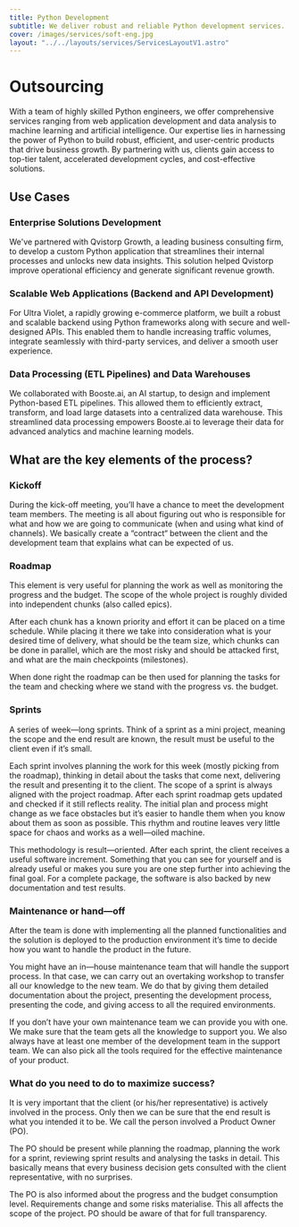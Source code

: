 ```yaml
---
title: Python Development
subtitle: We deliver robust and reliable Python development services.
cover: /images/services/soft-eng.jpg
layout: "../../layouts/services/ServicesLayoutV1.astro"
---
```


# Outsourcing
With a team of highly skilled Python engineers, we offer comprehensive services ranging from web application development and data analysis to machine learning and artificial intelligence. Our expertise lies in harnessing the power of Python to build robust, efficient, and user-centric products that drive business growth. By partnering with us, clients gain access to top-tier talent, accelerated development cycles, and cost-effective solutions.

## Use Cases

### Enterprise Solutions Development
We've partnered with Qvistorp Growth, a leading business consulting firm, to develop a custom Python application that streamlines their internal processes and unlocks new data insights. This solution helped Qvistorp improve operational efficiency and generate significant revenue growth.

### Scalable Web Applications (Backend and API Development)
For Ultra Violet, a rapidly growing e-commerce platform, we built a robust and scalable backend using Python frameworks along with secure and well-designed APIs. This enabled them to handle increasing traffic volumes, integrate seamlessly with third-party services, and deliver a smooth user experience.

### Data Processing (ETL Pipelines) and Data Warehouses
We collaborated with Booste.ai, an AI startup, to design and implement Python-based ETL pipelines. This allowed them to efficiently extract, transform, and load large datasets into a centralized data warehouse. This streamlined data processing empowers Booste.ai to leverage their data for advanced analytics and machine learning models.

<Divider />

## What are the key elements of the process?

### Kickoff

During the kick-off meeting, you’ll have a chance to meet the development team members. The meeting is all about figuring out who is responsible for what and how we are going to communicate (when and using what kind of channels). We basically create a “contract“ between the client and the development team that explains what can be expected of us.

### Roadmap

This element is very useful for planning the work as well as monitoring the progress and the budget. The scope of the whole project is roughly divided into independent chunks (also called epics).

After each chunk has a known priority and effort it can be placed on a time schedule. While placing it there we take into consideration what is your desired time of delivery, what should be the team size, which chunks can be done in parallel, which are the most risky and should be attacked first, and what are the main checkpoints (milestones).

When done right the roadmap can be then used for planning the tasks for the team and checking where we stand with the progress vs. the budget.

### Sprints

A series of week—long sprints. Think of a sprint as a mini project, meaning the scope and the end result are known, the result must be useful to the client even if it’s small.

Each sprint involves planning the work for this week (mostly picking from the roadmap), thinking in detail about the tasks that come next, delivering the result and presenting it to the client. The scope of a sprint is always aligned with the project roadmap. After each sprint roadmap gets updated and checked if it still reflects reality. The initial plan and process might change as we face obstacles but it’s easier to handle them when you know about them as soon as possible. This rhythm and routine leaves very little space for chaos and works as a well—oiled machine.

This methodology is result—oriented. After each sprint, the client receives a useful software increment. Something that you can see for yourself and is already useful or makes you sure you are one step further into achieving the final goal. For a complete package, the software is also backed by new documentation and test results.

### Maintenance or hand—off

After the team is done with implementing all the planned functionalities and the solution is deployed to the production environment it’s time to decide how you want to handle the product in the future.

You might have an in—house maintenance team that will handle the support process. In that case, we can carry out an overtaking workshop to transfer all our knowledge to the new team. We do that by giving them detailed documentation about the project, presenting the development process, presenting the code, and giving access to all the required environments.

If you don’t have your own maintenance team we can provide you with one. We make sure that the team gets all the knowledge to support you. We also always have at least one member of the development team in the support team. We can also pick all the tools required for the effective maintenance of your product.

### What do you need to do to maximize success?

It is very important that the client (or his/her representative) is actively involved in the process. Only then we can be sure that the end result is what you intended it to be. We call the person involved a Product Owner (PO).

The PO should be present while planning the roadmap, planning the work for a sprint, reviewing sprint results and analysing the tasks in detail. This basically means that every business decision gets consulted with the client representative, with no surprises.

The PO is also informed about the progress and the budget consumption level. Requirements change and some risks materialise. This all affects the scope of the project. PO should be aware of that for full transparency.
